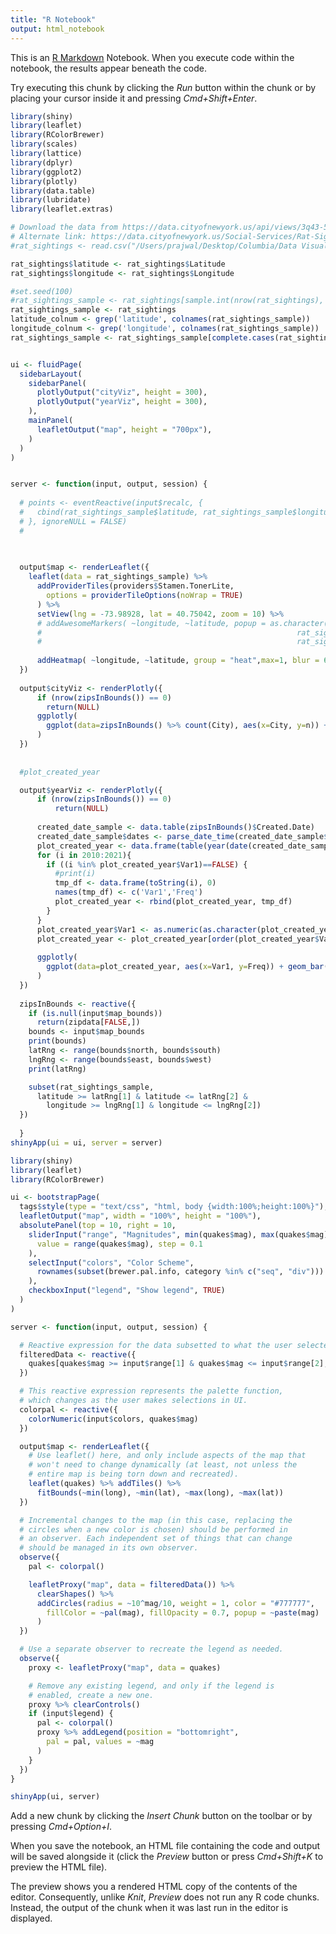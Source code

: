 ```yaml
---
title: "R Notebook"
output: html_notebook
---
```


This is an [R Markdown](http://rmarkdown.rstudio.com) Notebook. When you execute code within the notebook, the results appear beneath the code. 

Try executing this chunk by clicking the *Run* button within the chunk or by placing your cursor inside it and pressing *Cmd+Shift+Enter*. 

```r
library(shiny)
library(leaflet)
library(RColorBrewer)
library(scales)
library(lattice)
library(dplyr)
library(ggplot2)
library(plotly)
library(data.table)
library(lubridate)
library(leaflet.extras)

# Download the data from https://data.cityofnewyork.us/api/views/3q43-55fe/rows.csv?accessType=DOWNLOAD
# Alternate link: https://data.cityofnewyork.us/Social-Services/Rat-Sightings/3q43-55fe, click Export -> CSV
#rat_sightings <- read.csv("/Users/prajwal/Desktop/Columbia/Data Visualization/Group project/gp/data/Rat_Sightings.csv")

rat_sightings$latitude <- rat_sightings$Latitude
rat_sightings$longitude <- rat_sightings$Longitude

#set.seed(100)
#rat_sightings_sample <- rat_sightings[sample.int(nrow(rat_sightings), 100),]
rat_sightings_sample <- rat_sightings
latitude_colnum <- grep('latitude', colnames(rat_sightings_sample))
longitude_colnum <- grep('longitude', colnames(rat_sightings_sample))
rat_sightings_sample <- rat_sightings_sample[complete.cases(rat_sightings_sample[,latitude_colnum:longitude_colnum]),]


ui <- fluidPage(
  sidebarLayout(
    sidebarPanel(
      plotlyOutput("cityViz", height = 300),
      plotlyOutput("yearViz", height = 300),
    ),
    mainPanel(
      leafletOutput("map", height = "700px"),
    )
  )
)


server <- function(input, output, session) {
  
  # points <- eventReactive(input$recalc, {
  #   cbind(rat_sightings_sample$latitude, rat_sightings_sample$longitude)
  # }, ignoreNULL = FALSE)
  #
  

  
  output$map <- renderLeaflet({
    leaflet(data = rat_sightings_sample) %>%
      addProviderTiles(providers$Stamen.TonerLite,
        options = providerTileOptions(noWrap = TRUE)
      ) %>%
      setView(lng = -73.98928, lat = 40.75042, zoom = 10) %>%
      # addAwesomeMarkers( ~longitude, ~latitude, popup = as.character(paste(rat_sightings_sample$Incident.Zip,
      #                                                         rat_sightings_sample$latitude,
      #                                                         rat_sightings_sample$longitude)))
      
      addHeatmap( ~longitude, ~latitude, group = "heat",max=1, blur = 60)
  })
  
  output$cityViz <- renderPlotly({
      if (nrow(zipsInBounds()) == 0)
        return(NULL)
      ggplotly(
        ggplot(data=zipsInBounds() %>% count(City), aes(x=City, y=n)) + geom_bar(stat="identity")
      )
  })
  
 
  #plot_created_year

  output$yearViz <- renderPlotly({
      if (nrow(zipsInBounds()) == 0)
          return(NULL)
    
      created_date_sample <- data.table(zipsInBounds()$Created.Date)
      created_date_sample$dates <- parse_date_time(created_date_sample$V1, '%m/%d/%y %I:%M:%S %p')
      plot_created_year <- data.frame(table(year(date(created_date_sample$dates))))
      for (i in 2010:2021){
        if ((i %in% plot_created_year$Var1)==FALSE) {
          #print(i)
          tmp_df <- data.frame(toString(i), 0)
          names(tmp_df) <- c('Var1','Freq')
          plot_created_year <- rbind(plot_created_year, tmp_df)
        }
      }
      plot_created_year$Var1 <- as.numeric(as.character(plot_created_year$Var1))
      plot_created_year <- plot_created_year[order(plot_created_year$Var1),]
    
      ggplotly(
        ggplot(data=plot_created_year, aes(x=Var1, y=Freq)) + geom_bar(stat="identity") + xlab("Year")
      )
  })
  
  zipsInBounds <- reactive({
    if (is.null(input$map_bounds))
      return(zipdata[FALSE,])
    bounds <- input$map_bounds
    print(bounds)
    latRng <- range(bounds$north, bounds$south)
    lngRng <- range(bounds$east, bounds$west)
    print(latRng)

    subset(rat_sightings_sample,
      latitude >= latRng[1] & latitude <= latRng[2] &
        longitude >= lngRng[1] & longitude <= lngRng[2])
  })
  
  }
shinyApp(ui = ui, server = server)
```







```r
library(shiny)
library(leaflet)
library(RColorBrewer)

ui <- bootstrapPage(
  tags$style(type = "text/css", "html, body {width:100%;height:100%}"),
  leafletOutput("map", width = "100%", height = "100%"),
  absolutePanel(top = 10, right = 10,
    sliderInput("range", "Magnitudes", min(quakes$mag), max(quakes$mag),
      value = range(quakes$mag), step = 0.1
    ),
    selectInput("colors", "Color Scheme",
      rownames(subset(brewer.pal.info, category %in% c("seq", "div")))
    ),
    checkboxInput("legend", "Show legend", TRUE)
  )
)

server <- function(input, output, session) {

  # Reactive expression for the data subsetted to what the user selected
  filteredData <- reactive({
    quakes[quakes$mag >= input$range[1] & quakes$mag <= input$range[2],]
  })

  # This reactive expression represents the palette function,
  # which changes as the user makes selections in UI.
  colorpal <- reactive({
    colorNumeric(input$colors, quakes$mag)
  })

  output$map <- renderLeaflet({
    # Use leaflet() here, and only include aspects of the map that
    # won't need to change dynamically (at least, not unless the
    # entire map is being torn down and recreated).
    leaflet(quakes) %>% addTiles() %>%
      fitBounds(~min(long), ~min(lat), ~max(long), ~max(lat))
  })

  # Incremental changes to the map (in this case, replacing the
  # circles when a new color is chosen) should be performed in
  # an observer. Each independent set of things that can change
  # should be managed in its own observer.
  observe({
    pal <- colorpal()

    leafletProxy("map", data = filteredData()) %>%
      clearShapes() %>%
      addCircles(radius = ~10^mag/10, weight = 1, color = "#777777",
        fillColor = ~pal(mag), fillOpacity = 0.7, popup = ~paste(mag)
      )
  })

  # Use a separate observer to recreate the legend as needed.
  observe({
    proxy <- leafletProxy("map", data = quakes)

    # Remove any existing legend, and only if the legend is
    # enabled, create a new one.
    proxy %>% clearControls()
    if (input$legend) {
      pal <- colorpal()
      proxy %>% addLegend(position = "bottomright",
        pal = pal, values = ~mag
      )
    }
  })
}

shinyApp(ui, server)

```

Add a new chunk by clicking the *Insert Chunk* button on the toolbar or by pressing *Cmd+Option+I*.

When you save the notebook, an HTML file containing the code and output will be saved alongside it (click the *Preview* button or press *Cmd+Shift+K* to preview the HTML file). 

The preview shows you a rendered HTML copy of the contents of the editor. Consequently, unlike *Knit*, *Preview* does not run any R code chunks. Instead, the output of the chunk when it was last run in the editor is displayed.


